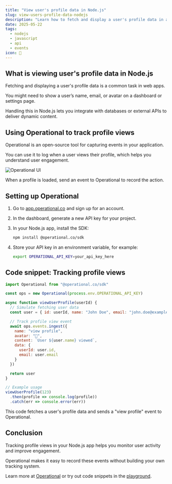 ```yaml
---
title: "View user's profile data in Node.js"
slug: view-users-profile-data-nodejs
description: "Learn how to fetch and display a user's profile data in a Node.js app while tracking events with Operational."
date: 2025-05-22
tags:
  - nodejs
  - javascript
  - api
  - events
icon: 👤
---
```


## What is viewing user's profile data in Node.js

Fetching and displaying a user's profile data is a common task in web apps.

You might need to show a user’s name, email, or avatar on a dashboard or settings page.

Handling this in Node.js lets you integrate with databases or external APIs to deliver dynamic content.

## Using Operational to track profile views

Operational is an open-source tool for capturing events in your application.

You can use it to log when a user views their profile, which helps you understand user engagement.

![Operational UI](https://operational.co/images/misc/ops-usage.jpg)

When a profile is loaded, send an event to Operational to record the action.

## Setting up Operational

1. Go to [app.operational.co](https://app.operational.co) and sign up for an account.
2. In the dashboard, generate a new API key for your project.
3. In your Node.js app, install the SDK:

   ```bash
   npm install @operational.co/sdk
   ```
4. Store your API key in an environment variable, for example:

   ```bash
   export OPERATIONAL_API_KEY=your_api_key_here
   ```

## Code snippet: Tracking profile views

```javascript
import Operational from "@operational.co/sdk"

const ops = new Operational(process.env.OPERATIONAL_API_KEY)

async function viewUserProfile(userId) {
  // Simulate fetching user data
  const user = { id: userId, name: "John Doe", email: "john.doe@example.com" }

  // Track profile view event
  await ops.events.ingest({
    name: "view profile",
    avatar: "👤",
    content: `User ${user.name} viewed`,
    data: {
      userId: user.id,
      email: user.email
    }
  })

  return user
}

// Example usage
viewUserProfile(123)
  .then(profile => console.log(profile))
  .catch(err => console.error(err))
```

This code fetches a user's profile data and sends a "view profile" event to Operational.

## Conclusion

Tracking profile views in your Node.js app helps you monitor user activity and improve engagement.

Operational makes it easy to record these events without building your own tracking system.

Learn more at [Operational](https://operational.co) or try out code snippets in the [playground](https://operational.co/playground).

